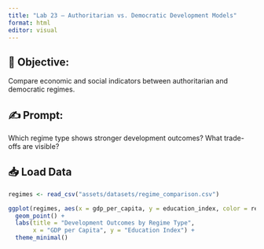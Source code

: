 ```yaml
---
title: "Lab 23 – Authoritarian vs. Democratic Development Models"
format: html
editor: visual
---
```


## 🧭 Objective:   
Compare economic and social indicators between authoritarian and democratic regimes.

## ✍️ Prompt:  
Which regime type shows stronger development outcomes? What trade-offs are visible?

## 📥 Load Data
```r
regimes <- read_csv("assets/datasets/regime_comparison.csv")

ggplot(regimes, aes(x = gdp_per_capita, y = education_index, color = regime_type)) +
  geom_point() +
  labs(title = "Development Outcomes by Regime Type",
       x = "GDP per Capita", y = "Education Index") +
  theme_minimal()
```


